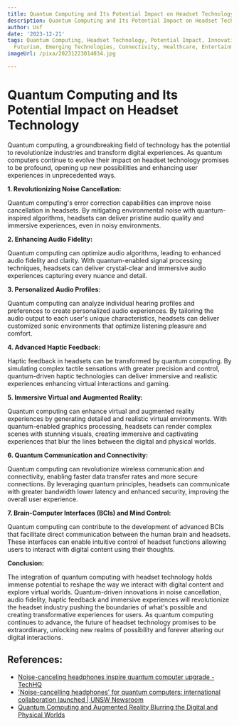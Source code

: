 ```yaml
---
title: Quantum Computing and Its Potential Impact on Headset Technology
description: Quantum Computing and Its Potential Impact on Headset Technology
author: Usf
date: '2023-12-21'
tags: Quantum Computing, Headset Technology, Potential Impact, Innovation, Disruption,
  Futurism, Emerging Technologies, Connectivity, Healthcare, Entertainment, Gaming
imageUrl: /pixa/20231223014034.jpg

---
```

#  Quantum Computing and Its Potential Impact on Headset Technology

Quantum  computing,  a groundbreaking field of technology has the potential to  revolutionize industries and transform digital experiences. As quantum computers continue to  evolve their impact on headset technology promises to be profound, opening up new possibilities and enhancing user experiences in unprecedented ways.

**1. Revolutionizing Noise Cancellation:**

Quantum computing's  error correction capabilities can improve noise cancellation in headsets. By mitigating environmental noise with  quantum-inspired algorithms, headsets can deliver pristine audio quality and  immersive experiences, even in noisy environments.

**2. Enhancing Audio  Fidelity:**

Quantum computing can  optimize audio algorithms, leading  to enhanced audio fidelity and clarity. With quantum-enabled  signal processing techniques, headsets can  deliver crystal-clear and immersive audio experiences  capturing every nuance and detail.

**3. Personalized Audio Profiles:**

Quantum computing can analyze individual hearing profiles and preferences to create personalized audio experiences. By tailoring the  audio output to each user's unique characteristics, headsets can deliver customized sonic environments that optimize  listening pleasure  and comfort.

**4. Advanced  Haptic Feedback:**

Haptic feedback  in headsets can be transformed by quantum  computing. By simulating complex tactile  sensations with  greater precision and control, quantum-driven haptic technologies can deliver immersive  and realistic experiences enhancing virtual interactions and  gaming.

**5. Immersive Virtual and Augmented Reality:**

Quantum computing can enhance virtual and augmented reality experiences  by generating detailed and realistic virtual environments. With quantum-enabled graphics processing, headsets  can render complex scenes  with stunning visuals, creating immersive and captivating experiences that blur the lines between the digital and physical  worlds.

**6. Quantum Communication and  Connectivity:**

Quantum computing can revolutionize wireless communication and connectivity, enabling  faster data  transfer rates and  more secure connections. By leveraging quantum principles, headsets can  communicate with greater bandwidth lower latency and enhanced security,  improving the overall user experience.

**7. Brain-Computer Interfaces (BCIs) and Mind  Control:**

Quantum computing can contribute to the development of advanced BCIs that facilitate direct communication between the human brain and headsets. These interfaces can enable intuitive control of headset functions allowing users to interact with digital content using their thoughts.

**Conclusion:**

The integration of  quantum computing with headset technology holds immense potential to reshape the way we interact with digital content and explore virtual worlds. Quantum-driven innovations in noise cancellation, audio fidelity, haptic feedback and immersive experiences will revolutionize the  headset industry  pushing the boundaries of what's possible and creating transformative experiences for users. As quantum computing continues to advance, the future of headset technology promises to  be extraordinary,  unlocking new realms of possibility and forever altering our digital interactions.

## References:
- [Noise-canceling headphones inspire quantum computer upgrade - TechHQ](https://techhq.com/2023/06/noise-canceling-headphones-inspire-quantum-computer-upgrade/)
- ['Noise-cancelling headphones' for quantum computers: international collaboration launched | UNSW Newsroom](https://newsroom.unsw.edu.au/news/science-tech/noise-cancelling-headphones%E2%80%99-quantum-computers-international-collaboration)
- [Quantum Computing and Augmented Reality Blurring the Digital and Physical Worlds](https://utilitiesone.com/quantum-computing-and-augmented-reality-blurring-the-digital-and-physical-worlds)
